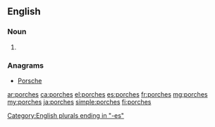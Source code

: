 ==English==

===Noun===
{{head|en|plural}}

# {{plural of|porch|lang=en}}

===Anagrams===
* [[Porsche#English|Porsche]]

[[Category:English plurals ending in "-es"]]

[[ar:porches]]
[[ca:porches]]
[[el:porches]]
[[es:porches]]
[[fr:porches]]
[[mg:porches]]
[[my:porches]]
[[ja:porches]]
[[simple:porches]]
[[fi:porches]]